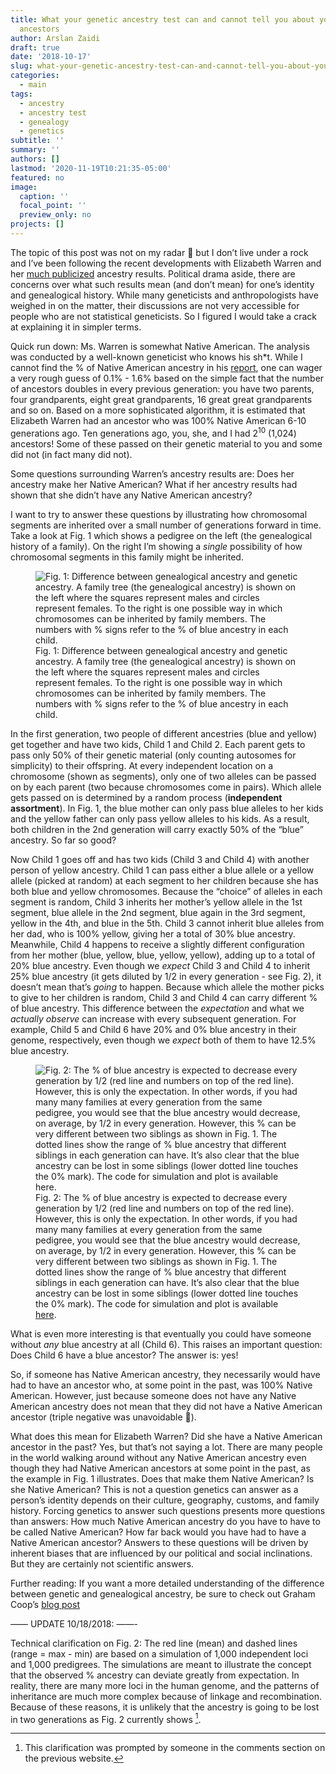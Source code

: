 ```yaml
---
title: What your genetic ancestry test can and cannot tell you about your genealogical
  ancestors
author: Arslan Zaidi
draft: true
date: '2018-10-17'
slug: what-your-genetic-ancestry-test-can-and-cannot-tell-you-about-your-genealogical-ancestors
categories:
  - main
tags:
  - ancestry
  - ancestry test
  - genealogy
  - genetics
subtitle: ''
summary: ''
authors: []
lastmod: '2020-11-19T10:21:35-05:00'
featured: no
image:
  caption: ''
  focal_point: ''
  preview_only: no
projects: []
---
```



The topic of this post was not on my radar 📡 but I don't live under a rock and I've been following the recent developments with Elizabeth Warren and her [much publicized](https://www.nytimes.com/2018/10/15/science/elizabeth-warren-native-american.html) ancestry results. Political drama aside, there are concerns over what such results mean (and don't mean) for one's identity and genealogical history. While many geneticists and anthropologists have weighed in on the matter, their discussions are not very accessible for people who are not statistical geneticists. So I figured I would take a crack at explaining it in simpler terms.

Quick run down: Ms. Warren is somewhat Native American. The analysis was conducted by a well-known geneticist who knows his sh*t. While I cannot find the % of Native American ancestry in his [report](https://mk0elizabethwarh5ore.kinstacdn.com/wp-content/uploads/2018/10/Bustamante_Report_2018.pdf), one can wager a very rough guess of 0.1% - 1.6% based on the simple fact that the number of ancestors doubles in every previous generation: you have two parents, four grandparents, eight great grandparents, 16 great great grandparents and so on. Based on a more sophisticated algorithm, it is estimated that Elizabeth Warren had an ancestor who was 100% Native American 6-10 generations ago. Ten generations ago, you, she, and I had 2^10^ (1,024) ancestors! Some of these passed on their genetic material to you and some did not (in fact many did not).

Some questions surrounding Warren's ancestry results are: Does her ancestry make her Native American? What if her ancestry results had shown that she didn't have any Native American ancestry?

I want to try to answer these questions by illustrating how chromosomal segments are inherited over a small number of generations forward in time. Take a look at Fig. 1 which shows a pedigree on the left (the genealogical history of a family). On the right I'm showing a *single* possibility of how chromosomal segments in this family might be inherited.


![Fig. 1: Difference between genealogical ancestry and genetic ancestry. A family tree (the genealogical ancestry) is shown on the left where the squares represent males and circles represent females. To the right is one possible way in which chromosomes can be inherited by family members. The numbers with % signs refer to the % of blue ancestry in each child.](https://genewiz.files.wordpress.com/2018/10/ancestry_decay-016.jpg)


In the first generation, two people of different ancestries (blue and yellow) get together and have two kids, Child 1 and Child 2. Each parent gets to pass only 50% of their genetic material (only counting autosomes for simplicity) to their offspring. At every independent location on a chromosome (shown as segments), only one of two alleles can be passed on by each parent (two because chromosomes come in pairs). Which allele gets passed on is determined by a random process (**independent assortment**). In Fig. 1, the blue mother can only pass blue alleles to her kids and the yellow father can only pass yellow alleles to his kids. As a result, both children in the 2nd generation will carry exactly 50% of the "blue" ancestry. So far so good?

Now Child 1 goes off and has two kids (Child 3 and Child 4) with another person of yellow ancestry. Child 1 can pass either a blue allele or a yellow allele (picked at random) at each segment to her children because she has both blue and yellow chromosomes. Because the "choice" of alleles in each segment is random, Child 3 inherits her mother's yellow allele in the 1st segment, blue allele in the 2nd segment, blue again in the 3rd segment, yellow in the 4th, and blue in the 5th. Child 3 cannot inherit blue alleles from her dad, who is 100% yellow, giving her a total of 30% blue ancestry. Meanwhile, Child 4 happens to receive a slightly different configuration from her mother (blue, yellow, blue, yellow, yellow), adding up to a total of 20% blue ancestry. Even though we *expect* Child 3 and Child 4 to inherit 25% blue ancestry (it gets diluted by 1/2 in every generation - see Fig. 2), it doesn't mean that's *going* to happen. Because which allele the mother picks to give to her children is random, Child 3 and Child 4 can carry different % of blue ancestry. This difference between the *expectation* and what we *actually observe* can increase with every subsequent generation. For example, Child 5 and Child 6 have 20% and 0% blue ancestry in their genome, respectively, even though we *expect* both of them to have 12.5% blue ancestry.

![Fig. 2: The % of blue ancestry is expected to decrease every generation by 1/2 (red line and numbers on top of the red line). However, this is only the expectation. In other words, if you had many many families at every generation from the same pedigree, you would see that the blue ancestry would decrease, on average, by 1/2 in every generation. However, this % can be very different between two siblings as shown in Fig. 1. The dotted lines show the range of % blue ancestry that different siblings in each generation can have. It's also clear that the blue ancestry can be lost in some siblings (lower dotted line touches the 0% mark). The code for simulation and plot is available  [here](https://github.com/Arslan-Zaidi/Blog_files).](https://genewiz.files.wordpress.com/2018/10/expected_v_observed_decay-013.jpg)

What is even more interesting is that eventually you could have someone without *any* blue ancestry at all (Child 6). This raises an important question: Does Child 6 have a blue ancestor? The answer is: yes!

So, if someone has Native American ancestry, they necessarily would have had to have an ancestor who, at some point in the past, was 100% Native American. However, just because someone does not have any Native American ancestry does not mean that they did not have a Native American ancestor (triple negative was unavoidable 🤕).

What does this mean for Elizabeth Warren? Did she have a Native American ancestor in the past? Yes, but that's not saying a lot. There are many people in the world walking around without any Native American ancestry even though they had Native American ancestors at some point in the past, as the example in Fig. 1 illustrates. Does that make them Native American? Is she Native American? This is not a question genetics can answer as a person's identity depends on their culture, geography, customs, and family history. Forcing genetics to answer such questions presents more questions than answers: How much Native American ancestry do you have to have to be called Native American? How far back would you have had to have a Native American ancestor? Answers to these questions will be driven by inherent biases that are influenced by our political and social inclinations. But they are certainly not scientific answers.

Further reading: If you want a more detailed understanding of the difference between genetic and genealogical ancestry, be sure to check out Graham Coop's [blog post](https://gcbias.org/2017/12/19/1628/)

------ UPDATE 10/18/2018: -------

Technical clarification on Fig. 2: The red line (mean) and dashed lines (range = max - min) are based on a simulation of 1,000 independent loci and 1,000 predigrees. The simulations are meant to illustrate the concept that the observed % ancestry can deviate greatly from expectation. In reality, there are many more loci in the human genome, and the patterns of inheritance are much more complex because of linkage and recombination. Because of these reasons, it is unlikely that the ancestry is going to be lost in two generations as Fig. 2 currently shows [^1].


[^1]: This clarification was prompted by someone in the comments section on the previous website. 

